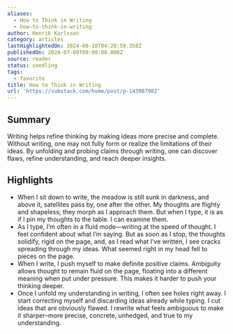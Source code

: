 ```yaml
---
aliases:
  - How to Think in Writing
  - how-to-think-in-writing
author: Henrik Karlsson
category: articles
lastHighlightedOn: 2024-08-18T04:28:50.358Z
publishedOn: 2024-07-09T00:00:00.000Z
source: reader
status: seedling
tags:
  - favorite
title: How to Think in Writing
url: 'https://substack.com/home/post/p-143987982'
---
```

## Summary

Writing helps refine thinking by making ideas more precise and complete. Without writing, one may not fully form or realize the limitations of their ideas. By unfolding and probing claims through writing, one can discover flaws, refine understanding, and reach deeper insights.

## Highlights

- When I sit down to write, the meadow is still sunk in darkness, and above it, satellites pass by, one after the other. My thoughts are flighty and shapeless; they morph as I approach them. But when I type, it is as if I pin my thoughts to the table. I can examine them.
- As I type, I’m often in a fluid mode—writing at the speed of thought. I feel confident about what I’m saying. But as soon as I stop, the thoughts solidify, rigid on the page, and, as I read what I’ve written, I see cracks spreading through my ideas. What seemed right in my head fell to pieces on the page.
- When I write, I push myself to make definite positive claims. Ambiguity allows thought to remain fluid on the page, floating into a different meaning when put under pressure. This makes it harder to push your thinking deeper.
- Once I unfold my understanding in writing, I often see holes right away. I start correcting myself and discarding ideas already while typing. I cut ideas that are obviously flawed. I rewrite what feels ambiguous to make it sharper–more precise, concrete, unhedged, and true to my understanding.
